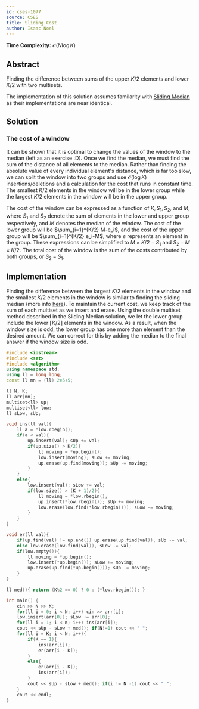 ```yaml
---
id: cses-1077
source: CSES
title: Sliding Cost
author: Isaac Noel
---
```


**Time Complexity:** $\mathcal{O}(N\log K)$

## Abstract

Finding the difference between sums of the upper $K/2$ elements and lower $K/2$ with two multisets.

<Warning>

The implementation of this solution assumes familarity with [Sliding Median](/gold/sliding#problem-https://cses.fi/problemset/task/1076) as their implementations are near identical.

</Warning>

## Solution

### The cost of a window

It can be shown that it is optimal to change the values of the window to the median (left as an exercise :D). Once we find the median, we must find the sum of the distance of all elements to the median. Rather than finding the absolute value of every individual element's distance, which is far too slow, we can split the window into two groups and use $\mathcal{O}(\log K)$ insertions/deletions and a calculation for the cost that runs in constant time. The smallest $K/2$ elements in the window will be in the lower group while the largest $K/2$ elements in the window will be in the upper group.

The cost of the window can be expressed as a function of $K,S_1,S_2$, and $M$, where $S_1$ and $S_2$ denote the sum of elements in the lower and upper group respectively, and $M$ denotes the median of the window. The cost of the lower group will be $\sum_{i=1}^{K/2} M-e_i$, and the cost of the upper group will be $\sum_{i=1}^{K/2} e_i-M$, where $e$ represents an element in the group. These expressions can be simplified to $M\times K/2 - S_1$ and $S_2 - M\times K/2$. The total cost of the window is the sum of the costs contributed by both groups, or $S_2-S_1$.

## Implementation

Finding the difference between the largest $K/2$ elements in the window and the smallest $K/2$ elements in the window is similar to finding the sliding median (more info [here](/solutions/cses-1076?lang=cpp)). To maintain the current cost, we keep track of the sum of each multiset as we insert and erase. Using the double multiset method described in the Sliding Median solution, we let the lower group include the lower $\lceil K/2 \rceil$ elements in the window. As a result, when the window size is odd, the lower group has one more than element than the desired amount. We can correct for this by adding the median to the final answer if the window size is odd. 


```cpp
#include <iostream>
#include <set>
#include <algorithm>
using namespace std;
using ll = long long;
const ll mn = (ll) 2e5+5;

ll N, K;
ll arr[mn];
multiset<ll> up;
multiset<ll> low;
ll sLow, sUp;

void ins(ll val){
    ll a = *low.rbegin();
    if(a < val){
        up.insert(val); sUp += val;
        if(up.size() > K/2){
            ll moving = *up.begin();
            low.insert(moving); sLow += moving;
            up.erase(up.find(moving)); sUp -= moving;
        }
    }
    else{
        low.insert(val); sLow += val;
        if(low.size() > (K + 1)/2){
            ll moving = *low.rbegin();
            up.insert(*low.rbegin()); sUp += moving;
            low.erase(low.find(*low.rbegin())); sLow -= moving;
        }
    }
}

void er(ll val){
    if(up.find(val) != up.end()) up.erase(up.find(val)), sUp -= val;
    else low.erase(low.find(val)), sLow -= val;
    if(low.empty()){
        ll moving = *up.begin();
        low.insert(*up.begin()); sLow += moving;
        up.erase(up.find(*up.begin())); sUp -= moving;
    }
}

ll med(){ return (K%2 == 0) ? 0 : (*low.rbegin()); }

int main() {
    cin >> N >> K;
    for(ll i = 0; i < N; i++) cin >> arr[i];
    low.insert(arr[0]); sLow += arr[0];
    for(ll i = 1; i < K; i++) ins(arr[i]);
    cout << sUp - sLow + med(); if(N!=1) cout << " ";
    for(ll i = K; i < N; i++){
        if(K == 1){
            ins(arr[i]);
            er(arr[i - K]);
        }
        else{
            er(arr[i - K]);
            ins(arr[i]);
        }
        cout << sUp - sLow + med(); if(i != N -1) cout << " ";
    }
    cout << endl;
}
```
